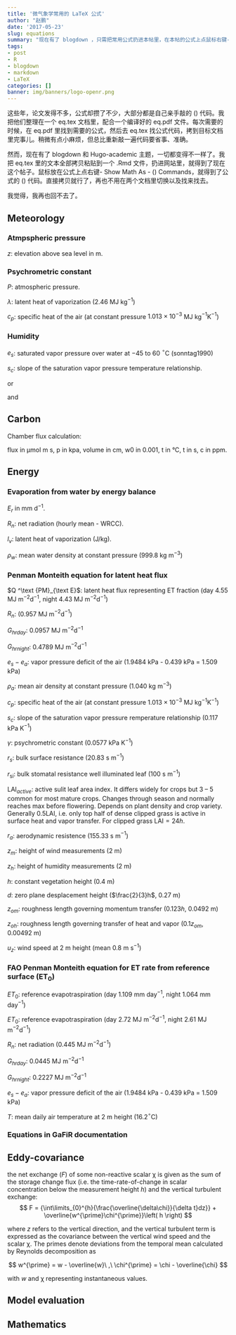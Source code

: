 ```yaml
---
title: '微气象学常用的 LaTeX 公式'
author: "赵鹏"
date: '2017-05-23'
slug: equations
summary: "现在有了 blogdown ，只需把常用公式扔进本帖里，在本帖的公式上点鼠标右键- Show Math As - TeX Commands，就得到了公式的 LaTeX 代码。直接拷贝就行。世界变得不一样了，我觉得，我再也回不去了。"
tags:
- post
- R
- blogdown
- markdown
- LaTeX
categories: []
banner: img/banners/logo-openr.png
---
```


这些年，论文发得不多，公式却攒了不少，大部分都是自己亲手敲的 \(\LaTeX\) 代码。我把他们整理在一个 eq.tex 文档里，配合一个编译好的 eq.pdf 文件。每次需要的时候，在 eq.pdf 里找到需要的公式，然后去  eq.tex 找公式代码，拷到目标文档里完事儿。稍微有点小麻烦，但总比重新敲一遍代码要省事、准确。

然而，现在有了 blogdown 和 Hugo-academic 主题，一切都变得不一样了。我把 eq.tex 里的文本全部拷贝粘贴到一个 .Rmd 文件，扔进网站里，就得到了现在这个帖子。鼠标放在公式上点右键- Show Math As - \(\TeX\) Commands，就得到了公式的 \(\LaTeX\) 代码。直接拷贝就行了，再也不用在两个文档里切换以及找来找去。

<!--more-->

我觉得，我再也回不去了。

## Meteorology

### Atmpspheric pressure

\begin{equation}
P=101.325 \cdot (\frac{293-0.0065z}{293}) ^ {5.26} = 86.838\,\text{kPa}
\end{equation}

$z$: elevation above sea level in m.

\begin{equation}
-\text{d} p =\rho g \text{d}z
\end{equation}


\begin{equation}
\ln \frac{p_2}{p_1} = - \int_{z_1}^{z_2} \frac{g}{RT}\text{d}z
\end{equation}


### Psychrometric constant

\begin{equation}
\gamma =\frac{c_p P}{\varepsilon \lambda} = 0.665 \times 10 ^ {-3} P
\end{equation}

\begin{equation}
\lambda = -0.0000614342 T^3 + 0.00158927 T^2 - 2.36418T + 2500.79
\end{equation}

$P$: atmospheric pressure.

$\lambda$: latent heat of vaporization (2.46 MJ kg$^{-1}$)

$c_p$: specific heat of the air (at constant pressure $1.013 \times 10 ^{-3}$ MJ kg$^{-1}$K$^{-1}$)


### Humidity

\begin{equation}
​	e_{\text s}=6.112\exp\frac {17.62t}{243.12+t}
\end{equation}

$e_s$: saturated vapor pressure over water at $-45$ to 60 $^{\circ}$C (sonntag1990)

\begin{equation}
​	s_{\text c}=\frac {4284e_{\text s}}{(243.12+t)^2}
\end{equation}

$s_c$: slope of the saturation vapor pressure temperature relationship.

or

\begin{equation}
​	e_{\text s} = 0.6108\exp\frac {17.27T}{237.3 + T}
\end{equation}

and

\begin{equation}
​	s_{\text c}=\frac {4098 \cdot 0.6108\exp\frac {17.27T}{237.3 + T}}{(237.3 + T)^2}
\end{equation}


## Carbon

\begin{equation}
​	\text {GPP} = \frac{\alpha R_{\mathrm g}\beta }{\alpha R_{\mathrm g}+\beta }
\end{equation}

\begin{equation}
​	\frac{\text {GPP}}{\text {LAI}_\text{act}}\ = \frac{\alpha' R_{\mathrm g}\beta' }{\alpha' R_{\mathrm g}+\beta' }
\end{equation}

\begin{equation}\label{eGPPLRg}
​	\text{GPP} = \text{LAI}_\text{act}\frac{\alpha' R_{\mathrm g}\beta' }{\alpha' R_{\mathrm g}+\beta' }, 
\end{equation}

\begin{equation}\label{eGPPL}
​	\text {GPP} = a_\text {LAI}\text{LAI}_\text {act}.
\end{equation}

Chamber flux calculation:

\begin{equation}
​	F_c = \frac{10 V P_0 (1 - \frac{W_0}{1000})}{RS  (T_0 + 273.15)} \frac{\partial  C'}{\partial t}
\end{equation}

flux in μmol m s, p in kpa, volume in cm, w0 in 0.001, t in °C, t in s, c in ppm. 

\begin{equation}
​	C' = C'_x + (C'_0 - C'_x) e ^ {-a(t-t_0)}
\end{equation}

\begin{equation}
\frac{\partial C'}{\partial t} | _{t = t_0} = a(C'_x - C'_0)
\end{equation}


\begin{equation}
​	C' = (C'_x + kt) + (C'_0 - C'_x) e ^ {-a(t-t_0)}
\end{equation}

\begin{equation}
​	\frac{\partial C'}{\partial t} | _{t = t_0} = a(C'_x - C'_0) + k
\end{equation}


## Energy

### Evaporation from water by energy balance

\begin{equation}
E_r = \frac{R_n}{l_v \rho_w} \times 1000 \times 86400
\end{equation}

\begin{equation}
l_v = 2.501 \times 10^6 - 2370T
\end{equation}

$E_r$ in mm d$^{-1}$.

$R_n$: net radiation (hourly mean - WRCC).

$l_v$: latent heat of vaporization (J/kg).

$\rho_w$: mean water density at constant pressure (999.8 kg m$^{-3}$)

### Penman Monteith equation for latent heat flux

\begin{equation}
Q ^\text {PM}_{\text E}=\frac {s_{\text c} \frac{-R_{\text n}-Q_{\text G}}{86400\text{s}} + \frac{\rho_a c_{\text p}  (e_{\text s} - e_{\text a})}{r_{\text a}}}{s_{\text c} + \gamma (1 + \frac{r_{\text s}}{r_{\text a}})}
\end{equation}

$Q ^\text {PM}_{\text E}$: latent heat flux representing ET fraction (day 4.55 MJ m$^{-2}$d$^{-1}$, night 4.43 MJ m$^{-2}$d$^{-1}$)

$R_n$: (0.957 MJ m$^{-2}$d$^{-1}$)

$G_{hrday}$: 0.0957 MJ m$^{-2}$d$^{-1}$

$G_{hrnight}$: 0.4789 MJ m$^{-2}$d$^{-1}$

$e_s-e_a$: vapor pressure deficit of the air (1.9484 kPa - 0.439 kPa = 1.509 kPa)

$\rho_a$: mean air density at constant pressure (1.040 kg m$^{-3}$)

\begin{equation}
\rho_{adry} = \frac{p}{RT} = 1.229 \text { kg m}^{-3}
\end{equation}

\begin{equation}
\rho_{ahumid} = \frac{p_d}{R_d T} + \frac{p_v}{R_v T}= 1.040 \text { kg m}^{-3}
\end{equation}

\begin{equation}
p_v = RH \times p_{sat} = 1.142 \text{kPa}
\end{equation}

\begin{equation}
p_{sat} = 6.1078 \cdot 10 ^{\frac{7.5T-2048.625}{T-35.85}} \cdot 100 = 1.84 \text { kPa}
\end{equation}

\begin{equation}
p_d = p_{abs} - p_v = 85.696 \text{ kPa}
\end{equation}

$c_p$: specific heat of the air (at constant pressure $1.013 \times 10 ^{-3}$ MJ kg$^{-1}$K$^{-1}$)

$s_c$: slope of the saturation vapor pressure remperature relationship (0.117 kPa K$^{-1}$)

$\gamma$: psychrometric constant (0.0577 kPa K$^{-1}$)

$r_s$: bulk surface resistance (20.83 s m$^{-1}$)

\begin{equation}
r_\text s=\frac{r_\text {si}}{\text {LAI}_\text {active}},
\end{equation}

$r_\text {si}$: bulk stomatal resistance well illuminated leaf (100 s m$^{-1}$)

LAI$_{active}$: active sulit leaf area index. It differs widely for crops but 3 -- 5 common for most mature crops. Changes through season and normally reaches max before flowering. Depends on plant density and crop variety. Generally 0.5LAI, i.e. only top half of dense clipped grass is active in surface heat and vapor transfer. For clipped grass LAI$=24h$.


$r_a$: aerodynamic resistence (155.33 s m$^{-1}$)

\begin{equation}
r_{\text a}= \frac{\ln \frac{z-d}{z_{\textrm{om}}} \ln \frac {z-d}{z_{\textrm{oh}}}}{\kappa ^2 u_z} = \frac{124.264}{u_z}=155.33\text { s m}^{-1}
\end{equation}

$z_m$: height of wind measurements (2 m)

$z_h$: height of humidity measurements (2 m)

$h$: constant vegetation height (0.4 m)

$d$: zero plane desplacement height ($\frac{2}{3}h$, 0.27 m)

$z_{om}$: roughness length governing momentum transfer ($0.123h$, 0.0492 m)

$z_{oh}$: roughness length governing transfer of heat and vapor ($0.1z_{om}$, 0.00492 m)

$u_z$: wind speed at 2 m height (mean 0.8 m s$^{-1}$)

### FAO Penman Monteith equation for ET rate from reference surface (ET$_0$)

\begin{equation}
ET_0 = \frac {0.408 s_{\text c} \frac{-R_{\text n}-Q_{\text G}}{86400\text{s}} + \frac{\gamma 900 u_z (e_{\text s} - e_{\text a})}{T+273}}{s_{\text c} + \gamma (1 + 0.34u_z)}
\end{equation}

$ET_0$: reference evapotraspiration (day 1.109 mm day$^{-1}$, night 1.064 mm day$^{-1}$)

$ET_0$: reference evapotraspiration (day 2.72 MJ m$^{-2}$d$^{-1}$, night 2.61 MJ m$^{-2}$d$^{-1}$)

$R_n$: net radiation (0.445 MJ m$^{-2}$d$^{-1}$)

$G_{hrday}$: 0.0445 MJ m$^{-2}$d$^{-1}$

$G_{hrnight}$: 0.2227 MJ m$^{-2}$d$^{-1}$

$e_s-e_a$: vapor pressure deficit of the air (1.9484 kPa - 0.439 kPa = 1.509 kPa)

$T$: mean daily air temperature at 2 m height (16.2$^\circ$C) 

### Equations in GaFiR documentation

\begin{equation}
\text{NEE = GPP} + R_\text{eco}
(\#eq:eNEE)
\end{equation}

\begin{equation}\label{ePM}
Q ^\text {PM}_{\text E}=\frac {s_{\text c} (-R_{\text n}-Q_{\text G}) + \frac{\rho c_{\text p}  (e_{\text s} - e_{\text a})}{r_{\text a}}}{s_{\text c} + \gamma (1 + \frac{r_{\text s}}{r_{\text a}})},
\end{equation}

\begin{equation}\label{era}
r_{\text a}= \frac{\ln \frac{z-d}{z_{\textrm{om}}} \ln \frac {z-d}{z_{\textrm{oh}}}}{\kappa ^2 u},
\end{equation}

\begin{equation}\label{eRl}
%r^{\text {LAI}}_\text s=\frac{r_\text {si}}{0.5\text {LAI}},
r_\text s=\frac{r_\text {si}}{\text {LAI}_\text {active}},
\end{equation}

\begin{equation}\label{eKP}
%\frac{r^{\text {KP}}_\text s}{r_\text a} = a \frac{r^*}{r_\text a} + b,
\frac{r_\text s}{r_\text a} = a \frac{r^*}{r_\text a} + b,
\end{equation}

\begin{equation}
r^*=\frac{(s_\text c + \gamma)\rho c_\text p (e_{\text s} - e_{\text a})}{s_\text c \gamma (-R_{\text n}-Q_{\text G})},
\end{equation}

\begin{equation}\label{eRs}
r_{\text s}= \frac {r_{\text a}s_{\text c} (-R_{\text n}-Q_{\text G}) + \rho c_{\text p}  (e_{\text s} - e_{\text a}) - r_{\text a}Q_{\text E}(s_{\text c} + \gamma)}
{\gamma Q_{\text E}}.
\end{equation}

\begin{equation}\label{ePT}
E=\alpha_{\text {PT}} \frac {s_{\text c}}{s_{\text c} + \gamma}(-Q_{\text A})
\end{equation}

## Eddy-covariance

the net exchange (*F*) of some non-reactive scalar χ is given as the sum of the storage change flux (i.e. the time-rate-of-change in scalar concentration below the measurement height *h*) and the vertical turbulent exchange:
$$
F = {\int\limits_{0}^{h}{\frac{\overline{\delta\chi}}{\delta t}dz}} + \overline{w^{\prime}\chi^{\prime}}\left( h \right)
$$

where *z* refers to the vertical direction, and the vertical turbulent term is expressed as the covariance between the vertical wind speed and the scalar χ. The primes denote deviations from the temporal mean calculated by Reynolds decomposition as


$$
w^{\prime} = w - \overline{w}\ ,\ \chi^{\prime} = \chi - \overline{\chi}
$$

with *w* and χ representing instantaneous values.

## Model evaluation

\begin{equation}
 \text{ME}=\frac{1}{N}\sum_{i=1}^{N}|P_i-O_i|
 \end{equation}

\begin{equation}
 \text{MAE}=\frac{1}{N}\sum_{i=1}^{N}(P_i-O_i)
 \end{equation}

\begin{equation} 
\text{MSE}=\frac{1}{N}\sum_{i=1}^{N}(P_i-O_i)^2
\end{equation}

\begin{equation} 
\text{RMSE}=\sqrt{\frac{1}{N}\sum_{i=1}^{N}(P_i-O_i)^2}
\end{equation}

\begin{equation} 
\text{NRMSE}=100\frac{\text{RMSE}}{O_\text{max} - O_\text{min}}
\end{equation}


\begin{equation} 
\text{PBIAS} =100\frac{\sum_{i=1}^{n}(P_i-O_i)}{\sum_{i=1}^{n}O_i}
\end{equation}

\begin{equation} 
\text{RSR} =\frac{\text{RMSE}}{\sigma_O}
\end{equation}

\begin{equation} 
\text{rSD} =\frac{\sigma_P}{\sigma_O}
\end{equation}


\begin{equation} 
\text{NSE} =1-\frac{\sum_{i=1}^{n}(O_i-P_i)^2}{\sum_{i=1}^{n}(O_i - \overline{O})^2}
\end{equation}

\begin{equation} 
\text{mNSE} =1-\frac{\sum_{i=1}^{n}|O_i-P_i||^j}{\sum_{i=1}^{n}|O_i - \overline{O}|^j}
\end{equation}

\begin{equation} 
\text{rNSE} =1-\frac{\sum_{i=1}^{n}(\frac{O_i-P_i}{\overline{O}})^2}{\sum_{i=1}^{n}(\frac{O_i - \overline{O}}{\overline{O}})^2}
\end{equation}


\begin{equation} 
d =1-\frac{\sum_{i=1}^{n}(P_i-O_i)^2}{\sum_{i=1}^{n}(|P_i-O_i|+|P_i+O_i|)^2}
\end{equation}

\begin{equation} 
md =1 - \frac{\sum_{i=1}^{n}(P_i-O_i)^j}{\sum_{i=1}^{n}(|P_i-O_i|+|P_i+O_i|)^j}
\end{equation}


\begin{equation} 
rd =1-\frac{\sum_{i=1}^{n}(\frac{P_i-O_i}{\overline{O}})^2}{\sum_{i=1}^{n}(\frac{|P_i-O_i|+|P_i+O_i|}{\overline{O}})^2}
\end{equation}


\begin{equation} 
\text{cp} =1-\frac{\sum_{i=2}^{n}(O_i-P_i)^2}{\sum_{i=1}^{n-1}(O_{i+1} - O_i)^2}
\end{equation}

\begin{equation} 
R =\frac{\sum_{i=1}^{n}(O_i-\overline{O})(P_i-\overline{P})}{\sqrt{\sum_{i=1}^{n}(O_i-\overline{O})^2}\sqrt{\sum_{i=1}^{n}(P_i-\overline{P})^2}) }
\end{equation}

\begin{equation} 
R^2 =(\frac{\sum_{i=1}^{n}(O_i-\overline{O})(P_i-\overline{P})}{\sqrt{\sum_{i=1}^{n}(O_i-\overline{O})^2}\sqrt{\sum_{i=1}^{n}(P_i-\overline{P})^2}) })^2
\end{equation}

\begin{equation} 
\text{bR2} =bR^2
\end{equation}


## Mathematics

\begin{equation}
\frac{\text {d} x^\mu}{\text {d} x} = \mu x ^{\mu - 1}\\
\end{equation}

\begin{equation}
\frac{\text {d} e^x}{\text {d} x} = e^x\\
\end{equation}

\begin{equation}
\frac{\text {d} a^x}{\text {d} x} = a^x \ln a \\
\end{equation}

\begin{equation}
\frac{\text {d} \ln x}{\text {d} x} = \frac{1}{x}\\
\end{equation}

\begin{equation}
\frac{\text {d} \log _a x}{\text {d} x} = \frac{1}{x\ln a}\\
\end{equation}

\begin{equation}
\frac{\text {d} \sin x}{\text {d} x} = \cos x\\
\end{equation}

\begin{equation}
\frac{\text {d} \cos x}{\text {d} x} = - \sin x\\
\end{equation}

\begin{equation}
\int k \text {d} x = kx + C
\end{equation}

\begin{equation}
\int x ^ \mu \text {d} x = \frac{x^{\mu + 1}}{\mu + 1} + C\ (\mu \neq -1)
\end{equation}

\begin{equation}
\int \frac{1}{x}\text {d} x = \ln \left | x \right | + C
\end{equation}

\begin{equation}
\int \text {e} ^x \text {d} x = \text {e} ^x + C\\
\end{equation}

\begin{equation}
\int a ^x \text {d} x = \frac{a^x}{\ln a}+ C\\
\end{equation}

\begin{equation}
\int \frac{1}{1+x^2}\text {d} x = \arctan x + C\\
\end{equation}

\begin{equation}
\int \frac{1}{1-x^2}\text {d} x = \arcsin x + C\\
\end{equation}

\begin{equation}
\int \cos x \text {d} x = \sin x + C\\
\end{equation}

\begin{equation}
\int \sin x \text {d} x = -\cos x + C\\
\end{equation}

\begin{equation}
\int \frac{1}{\cos^2 x} \text {d} x = \tan x + C\\
\end{equation}

\begin{equation}
\int \frac{1}{\sin^2 x} \text {d} x = -\cot x + C\\
\end{equation}

\begin{equation}
\int \sec x \tan x \text {d} x = \sec x + C\\
\end{equation}

\begin{equation}
\int \csc x \cot x \text {d} x = -\csc x + C\\
\end{equation}
